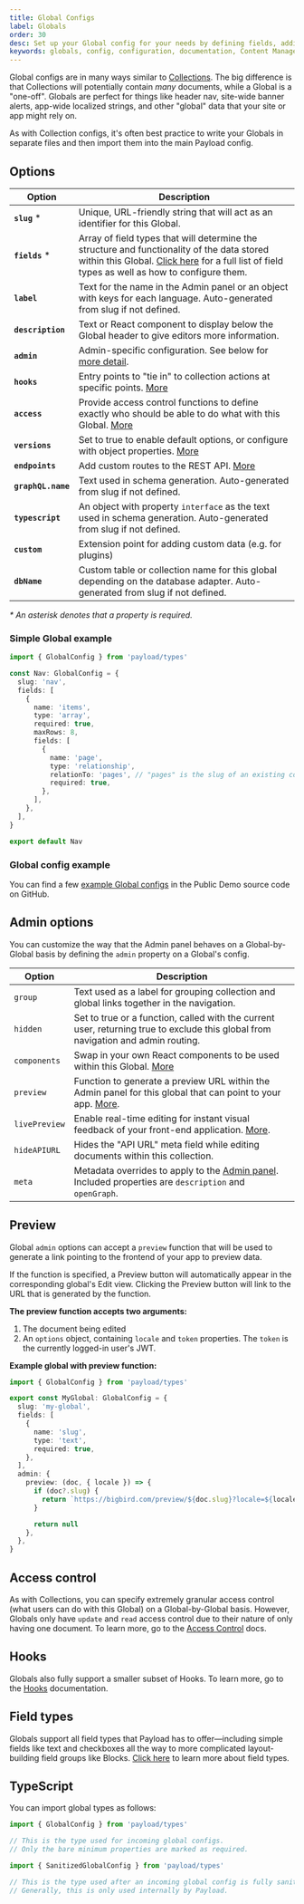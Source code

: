 ```yaml
---
title: Global Configs
label: Globals
order: 30
desc: Set up your Global config for your needs by defining fields, adding slugs and labels, establishing access control, tying in hooks and more.
keywords: globals, config, configuration, documentation, Content Management System, cms, headless, javascript, node, react, nextjs
---
```


Global configs are in many ways similar to [Collections](/docs/configuration/collections). The big difference is that Collections will potentially contain _many_ documents, while a Global is a "one-off". Globals are perfect for things like header nav, site-wide banner alerts, app-wide localized strings, and other "global" data that your site or app might rely on.

As with Collection configs, it's often best practice to write your Globals in separate files and then import them into the main Payload config.

## Options

| Option             | Description                                                                                                                                                                                                          |
| ------------------ | -------------------------------------------------------------------------------------------------------------------------------------------------------------------------------------------------------------------- |
| **`slug`** \*      | Unique, URL-friendly string that will act as an identifier for this Global.                                                                                                                                          |
| **`fields`** \*    | Array of field types that will determine the structure and functionality of the data stored within this Global. [Click here](/docs/fields/overview) for a full list of field types as well as how to configure them. |
| **`label`**        | Text for the name in the Admin panel or an object with keys for each language. Auto-generated from slug if not defined.                                                                                              |
| **`description`**  | Text or React component to display below the Global header to give editors more information.                                                                                                                         |
| **`admin`**        | Admin-specific configuration. See below for [more detail](/docs/configuration/globals#admin-options).                                                                                                                |
| **`hooks`**        | Entry points to "tie in" to collection actions at specific points. [More](/docs/hooks/overview#global-hooks)                                                                                                         |
| **`access`**       | Provide access control functions to define exactly who should be able to do what with this Global. [More](/docs/access-control/overview/#globals)                                                                    |
| **`versions`**     | Set to true to enable default options, or configure with object properties. [More](/docs/versions/overview#globals-config)                                                                                           |
| **`endpoints`**    | Add custom routes to the REST API. [More](/docs/rest-api/overview#custom-endpoints)                                                                                                                                  |
| **`graphQL.name`** | Text used in schema generation. Auto-generated from slug if not defined.                                                                                                                                             |
| **`typescript`**   | An object with property `interface` as the text used in schema generation. Auto-generated from slug if not defined.                                                                                                  |
| **`custom`**       | Extension point for adding custom data (e.g. for plugins)                                                                                                                                                            |
| **`dbName`**       | Custom table or collection name for this global depending on the database adapter. Auto-generated from slug if not defined.

_\* An asterisk denotes that a property is required._

### Simple Global example

```ts
import { GlobalConfig } from 'payload/types'

const Nav: GlobalConfig = {
  slug: 'nav',
  fields: [
    {
      name: 'items',
      type: 'array',
      required: true,
      maxRows: 8,
      fields: [
        {
          name: 'page',
          type: 'relationship',
          relationTo: 'pages', // "pages" is the slug of an existing collection
          required: true,
        },
      ],
    },
  ],
}

export default Nav
```

### Global config example

You can find a few [example Global configs](https://github.com/payloadcms/public-demo/tree/master/src/payload/globals) in the Public Demo source code on GitHub.

## Admin options

You can customize the way that the Admin panel behaves on a Global-by-Global basis by defining the `admin` property on a Global's config.

| Option        | Description                                                                                                                       |
| ------------- | --------------------------------------------------------------------------------------------------------------------------------- |
| `group`       | Text used as a label for grouping collection and global links together in the navigation.                                         |
| `hidden`      | Set to true or a function, called with the current user, returning true to exclude this global from navigation and admin routing. |
| `components`  | Swap in your own React components to be used within this Global. [More](/docs/admin/components#globals)                           |
| `preview`     | Function to generate a preview URL within the Admin panel for this global that can point to your app. [More](#preview).           |
| `livePreview` | Enable real-time editing for instant visual feedback of your front-end application. [More](/docs/live-preview/overview).          |
| `hideAPIURL`  | Hides the "API URL" meta field while editing documents within this collection.                                                    |
| `meta`        | Metadata overrides to apply to the [Admin panel](../admin/overview). Included properties are `description` and `openGraph`.       |

## Preview

Global `admin` options can accept a `preview` function that will be used to generate a link pointing to the frontend of your app to preview data.

If the function is specified, a Preview button will automatically appear in the corresponding global's Edit view. Clicking the Preview button will link to the URL that is generated by the function.

**The preview function accepts two arguments:**

1. The document being edited
1. An `options` object, containing `locale` and `token` properties. The `token` is the currently logged-in user's JWT.

**Example global with preview function:**

```ts
import { GlobalConfig } from 'payload/types'

export const MyGlobal: GlobalConfig = {
  slug: 'my-global',
  fields: [
    {
      name: 'slug',
      type: 'text',
      required: true,
    },
  ],
  admin: {
    preview: (doc, { locale }) => {
      if (doc?.slug) {
        return `https://bigbird.com/preview/${doc.slug}?locale=${locale}`
      }

      return null
    },
  },
}
```

## Access control

As with Collections, you can specify extremely granular access control (what users can do with this Global) on a Global-by-Global basis. However, Globals only have `update` and `read` access control due to their nature of only having one document. To learn more, go to the [Access Control](/docs/access-control/overview) docs.

## Hooks

Globals also fully support a smaller subset of Hooks. To learn more, go to the [Hooks](/docs/hooks/overview) documentation.

## Field types

Globals support all field types that Payload has to offer—including simple fields like text and checkboxes all the way to more complicated layout-building field groups like Blocks. [Click here](/docs/fields/overview) to learn more about field types.

## TypeScript

You can import global types as follows:

```ts
import { GlobalConfig } from 'payload/types'

// This is the type used for incoming global configs.
// Only the bare minimum properties are marked as required.
```

```ts
import { SanitizedGlobalConfig } from 'payload/types'

// This is the type used after an incoming global config is fully sanitized.
// Generally, this is only used internally by Payload.
```
